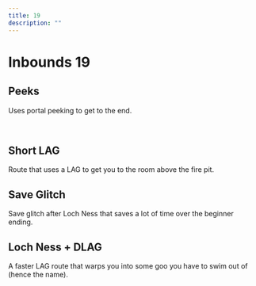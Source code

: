```yaml
---
title: 19
description: ""
---
```


# Inbounds 19


<Tabs queryString="tab" defaultValue="beginner" className="tabs tabs--block">
<TabItem value="beginner" label="Beginner" attributes={{className: "beginner"}}>

## Peeks

Uses portal peeking to get to the end.

<YouTube url="https://youtu.be/wFNPWdvNlgM"/>
<br/>

## Short LAG

Route that uses a LAG to get you to the room above the fire pit. 

<YouTube url="https://youtu.be/Rsz9z4DawYQ"/>

</TabItem>
<TabItem value="intermediate" label="Intermediate" attributes={{className: "intermediate"}}>

## Save Glitch

Save glitch after Loch Ness that saves a lot of time over the beginner ending.

<YouTube url="https://www.youtube.com/watch?v=lTrjLb0xEgw"/>

</TabItem>
<TabItem value="outdated" label="Outdated" attributes={{className: "outdated"}}>

## Loch Ness + DLAG 

A faster LAG route that warps you into some goo you have to swim out of (hence the name).

<YouTube url="https://youtu.be/MjwnD5K2lkQ" timestamp="200"/>

</TabItem>
</Tabs>


